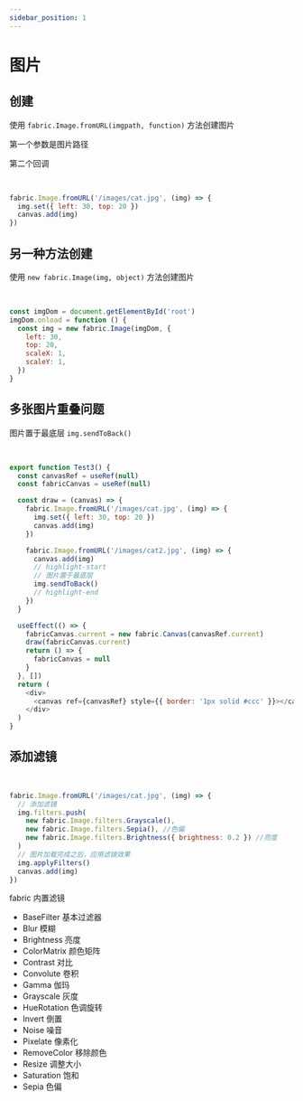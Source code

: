 ```yaml
---
sidebar_position: 1
---
```



# 图片

## 创建

使用 `fabric.Image.fromURL(imgpath, function)` 方法创建图片

第一个参数是图片路径

第二个回调

<Test1></Test1>

<br />

```js
fabric.Image.fromURL('/images/cat.jpg', (img) => {
  img.set({ left: 30, top: 20 })
  canvas.add(img)
})
```

## 另一种方法创建

使用 `new fabric.Image(img, object)` 方法创建图片

<Test2></Test2>

<br />

```js
const imgDom = document.getElementById('root')
imgDom.onload = function () {
  const img = new fabric.Image(imgDom, {
    left: 30,
    top: 20,
    scaleX: 1,
    scaleY: 1,
  })
}
```

## 多张图片重叠问题

图片置于最底层 `img.sendToBack()`

<Test3></Test3>

<br />

```js
export function Test3() {
  const canvasRef = useRef(null)
  const fabricCanvas = useRef(null)

  const draw = (canvas) => {
    fabric.Image.fromURL('/images/cat.jpg', (img) => {
      img.set({ left: 30, top: 20 })
      canvas.add(img)
    })

    fabric.Image.fromURL('/images/cat2.jpg', (img) => {
      canvas.add(img)
      // highlight-start
      // 图片置于最底层
      img.sendToBack()
      // highlight-end
    })
  }

  useEffect(() => {
    fabricCanvas.current = new fabric.Canvas(canvasRef.current)
    draw(fabricCanvas.current)
    return () => {
      fabricCanvas = null
    }
  }, [])
  return (
    <div>
      <canvas ref={canvasRef} style={{ border: '1px solid #ccc' }}></canvas>
    </div>
  )
}
```

## 添加滤镜

<Test4></Test4>

<br />

```js
fabric.Image.fromURL('/images/cat.jpg', (img) => {
  // 添加滤镜
  img.filters.push(
    new fabric.Image.filters.Grayscale(),
    new fabric.Image.filters.Sepia(), //色偏
    new fabric.Image.filters.Brightness({ brightness: 0.2 }) //亮度
  )
  // 图片加载完成之后，应用滤镜效果
  img.applyFilters()
  canvas.add(img)
})
```

fabric 内置滤镜

- BaseFilter 基本过滤器
- Blur 模糊
- Brightness 亮度
- ColorMatrix 颜色矩阵
- Contrast 对比
- Convolute 卷积
- Gamma 伽玛
- Grayscale 灰度
- HueRotation 色调旋转
- Invert 倒置
- Noise 噪音
- Pixelate 像素化
- RemoveColor 移除颜色
- Resize 调整大小
- Saturation 饱和
- Sepia 色偏
